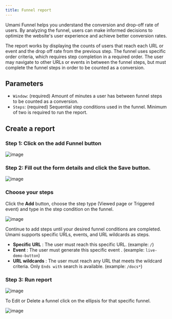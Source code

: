 ```yaml
---
title: Funnel report
---
```


Umami Funnel helps you understand the conversion and drop-off rate of users.
By analyzing the funnel, users can make informed decisions to optimize the website's user experience and achieve better conversion rates.

The report works by displaying the counts of users that reach each URL or event and the drop off rate from the previous step.
The funnel uses specific order criteria, which requires step completion in a required order.
The user may navigate to other URLs or events in between the funnel steps, but must complete the funnel steps in order to be counted as a conversion.

## Parameters

- `Window`: (required) Amount of minutes a user has between funnel steps to be counted as a conversion.
- `Steps`: (required) Sequential step conditions used in the funnel. Minimum of two is required to run the report.

## Create a report

### Step 1: Click on the add Funnel button

![image](/images/docs/v3/funnel-add.png)

### Step 2: Fill out the form details and click the **Save** button.

![image](/images/docs/v3/funnel-add-form.png)

### Choose your steps

Click the **Add** button, choose the step type (Viewed page or Triggered event) and type in the step condition on the funnel.

![image](/images/docs/v3/funnel-steps.png)

Continue to add steps until your desired funnel conditions are completed. Umami supports specific URLs, events, and URL wildcards as steps.

- **Specific URL** : The user must reach this specific URL. (example: `/`)
- **Event** : The user must generate this specific event . (example: `live-demo-button`)
- **URL wildcards** : The user must reach any URL that meets the wildcard criteria. Only `Ends with` search is available. (example: `/docs*`)

### Step 3: Run report

![image](/images/docs/v3/funnel-details.png)

To Edit or Delete a funnel click on the ellipsis for that specific funnel.

![image](/images/docs/v3/funnel-edit.png)
